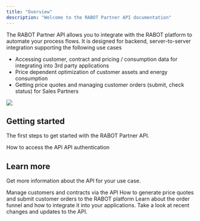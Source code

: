 ```yaml
---
title: "Overview"
description: "Welcome to the RABOT Partner API documentation"
---
```


The RABOT Partner API allows you to integrate with the RABOT platform to automate your process flows. It is designed for backend, server-to-server integration supporting the following use cases

- Accessing customer, contract and pricing / consumption data for integrating into 3rd party applications
- Price dependent optimization of customer assets and energy consumption
- Getting price quotes and managing customer orders (submit, check status) for Sales Partners

![](/images/RE_background.png)

## Getting started

The first steps to get started with the RABOT Partner API.

<CardGroup cols={2}>
  <Card title="Access to the API" icon="circle-info" href="guides/partner_setup">
    How to access the API
  </Card>
  <Card title="Authentication" icon="key" href="guides/authentication">
    API authentication
  </Card>
</CardGroup>

## Learn more

Get more information about the API for your use case.

<CardGroup cols={2}>
  <Card title="Customers and Contracts" icon="building-user" href="guides/customers_contracts">
    Manage customers and contracts via the API
  </Card>
  <Card title="Manging orders" icon="gear-complex" href="guides/orders">
    How to generate price quotes and submit customer orders to the RABOT platform
  </Card>
  <Card title="Whitelabel order funnel" icon="cart-shopping" href="guides/funnel">
    Learn about the order funnel and how to integrate it into your applications.
  </Card>
  <Card title="Release notes" icon="bell" href="/whats_new">
    Take a look at recent changes and updates to the API. 
  </Card>
</CardGroup>